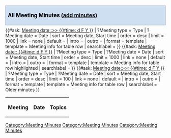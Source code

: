 <h2 id="mp-itn-h2" style="margin:20px 0 -7px 0; background:#cedff2; font-size:120%; font-weight:bold; border:1px solid #a3b0bf; text-align:left; color:#000; padding:0.2em 0.4em;">All Meeting Minutes ([[Special:FormEdit/Meeting Minutes|add minutes]])</h2><!--

         Meetings after today (future ... in the year 2000)

--><table class="wikitable smwtable" style="width:100%;"><tr><th>Meeting</th><th>Date</th><th>Topics</th></tr>{{#ask: [[Category:Meeting Minutes]] [[Meeting date::>> {{#time: d F Y }} ]] 
| ?Meeting type = Type
| ?Meeting date = Date
| sort = Meeting date, Start time
| order = desc
| limit = 1000
| link = none
| default = 
| intro = 
| outro = 
| format = template
| template = Meeting info for table row
| searchlabel = 
}}<!--

         Meetings today (present)

-->{{#ask: [[Category:Meeting Minutes]] [[Meeting date:: {{#time: d F Y }} ]]
| ?Meeting type = Type
| ?Meeting date = Date
| sort = Meeting date, Start time
| order = desc
| limit = 1000
| link = none
| default = 
| intro = 
| outro = 
| format = template
| template = Meeting info for table row highlighted
| searchlabel = 
}}<!--

         Meetings before today (past)

-->{{#ask: [[Category:Meeting Minutes]] [[Meeting date::<< {{#time: d F Y }} ]]
| ?Meeting type = Type
| ?Meeting date = Date
| sort = Meeting date, Start time
| order = desc
| limit = 100
| link = none
| default = 
| intro = 
| outro = 
| format = template
| template = Meeting info for table row
| searchlabel = Older minutes
}}</table>

